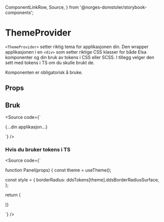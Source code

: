   ComponentLinkRow,
  Source,
} from '@norges-domstoler/storybook-components';

<Meta of={ThemeProviderStories} />

# ThemeProvider

<ComponentLinkRow
  docsHref="https://design.domstol.no/987b33f71/p/89ccf1-themeprovider"
  githubHref="https://github.com/domstolene/designsystem/tree/main/packages/components/src/components/ThemeProvider"
  storybookHref="https://domstolene.github.io/designsystem/?path=/story/dds-components-themeprovider--default"
  withBottomSpacing
/>

`<ThemeProvider>` setter riktig tema for applikasjonen din. Den wrapper applikasjonen i en `<div>` som setter riktige CSS klasser for både Elsa komponenter og din bruk av tokens i CSS eller SCSS.
I tillegg velger den sett med tokens i TS om du skulle brukt de.

Komponenten er obligatorisk å bruke.

## Props

<Canvas of={ThemeProviderStories.Preview} sourceState="shown" />
<Controls of={ThemeProviderStories.Preview} />

## Bruk

<Source code={`

<ThemeProvider>
    {...din applikasjon...}
</ThemeProvider>

`} />

### Hvis du bruker tokens i TS

<Source code={`

<ThemeProvider>
  <Panel />
</ThemeProvider>

function Panel(props) {
const theme = useTheme();

const style = {
borderRadius: ddsTokens[theme].ddsBorderRadiusSurface,
};

return (

<div style={style} {...props} />
)}

`} />
